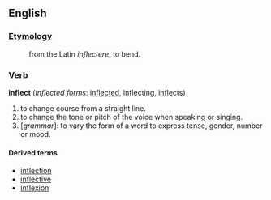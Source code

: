 ==English==
===[[Etymology]]===
:from the Latin ''inflectere'', to bend.

===Verb===
'''inflect''' (''Inflected forms'': [[inflected]], inflecting, inflects)

#to change course from a straight line.
#to change the tone or pitch of the voice when speaking or singing.
#[''grammar'']: to vary the form of a word to express tense, gender, number or mood.

====Derived terms====
*[[inflection]]
*[[inflective]]
*[[inflexion]]